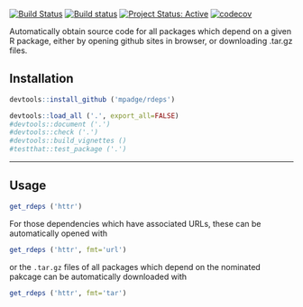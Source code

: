 [![Build Status](https://travis-ci.org/mpadge/rdeps.svg?branch=master)](https://travis-ci.org/mpadge/rdeps)
[![Build status](https://ci.appveyor.com/api/projects/status/github/mpadge/rdeps?svg=true)](https://ci.appveyor.com/project/mpadge/rdeps)
[![Project Status: Active](http://www.repostatus.org/badges/latest/active.svg)](http://www.repostatus.org/#active)
[![codecov](https://codecov.io/gh/mpadge/rdeps/branch/master/graph/badge.svg)](https://codecov.io/gh/mpadge/rdeps)

Automatically obtain source code for all packages which depend on a given R
package, either by opening github sites in browser, or downloading .tar.gz
files.

## Installation

```r
devtools::install_github ('mpadge/rdeps')
```
```r
devtools::load_all ('.', export_all=FALSE)
#devtools::document ('.')
#devtools::check ('.')
#devtools::build_vignettes ()
#testthat::test_package ('.')
```

---------------

## Usage

```r
get_rdeps ('httr')
```

For those dependencies which have associated URLs, these can be automatically
opened with

```r
get_rdeps ('httr', fmt='url')
```

or the `.tar.gz` files of all packages which depend on the nominated pakcage can
be automatically downloaded with

```r
get_rdeps ('httr', fmt='tar')
```

